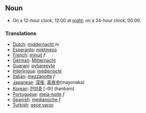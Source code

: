 ==Noun==
* On a 12-hour clock, 12:00 at [[night]]; on a 24-hour clock, 00:00.

===Translations===
*[[Dutch]]: [[middernacht]] ''m''
*[[Esperanto]]: [[noktmezo]]
*[[French]]: [[minuit]] ''f''
*[[German]]: [[Mitternacht]]
*[[Guarani]]: [[pyharepyte]]
*[[Interlingua]]: [[medienocte]]
*[[Italian]]: [[mezzanotte]] ''f''
*[[Japanese]]: [[深夜]], [[真夜中]](mayonaka)
*[[Korean]]: [[한밤중]] [-中] (hanbam)
*[[Portuguese]]: [[meia-noite]] ''f''
*[[Spanish]]: [[medianoche]] ''f''
*[[Turkish]]: [[gece yarısı]]